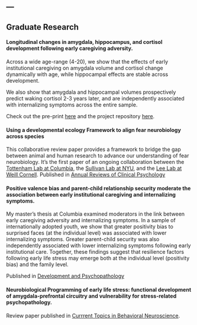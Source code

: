 ---
---

<link rel="stylesheet" href="styles.css" type="text/css">
\line

## Graduate Research


#### Longitudinal changes in amygdala, hippocampus, and cortisol development following early caregiving adversity. 
Across a wide age-range (4-20), we show that the effects of early institutional caregiving on amygdala volume and cortisol change dynamically with age, while hippocampal effects are stable across development. 

We also show that amygdala and hippocampal volumes prospectively predict waking cortisol 2-3 years later, and are independently associated with internalizing symptoms across the entire sample. 

Check out the pre-print [here](https://psyarxiv.com/yp5h2/) and the project repository [here](https://osf.io/9au4v/). 

#### Using a developmental ecology Framework to align fear neurobiology across species

This collaborative review paper provides a framework to bridge the gap between animal and human research to advance our understanding of fear neurobiology. It's the first paper of an ongoing collaboration between the [Tottenham Lab at Columbia](https://danlab7.wixsite.com/mysite), the [Sullivan Lab at NYU](https://www.nki.rfmh.org/research/emotional-brain-institute-ebi/sullivan), and the [Lee Lab at Weill Cornell](https://www.fsleelab.com/). Published in [Annual Reviews of Clinical Psychology](files/annurev-clinpsy-050718-095727.pdf)

#### Positive valence bias and parent-child relationship security moderate the association between early institutional caregiving and internalizing symptoms. 

My master's thesis at Columbia examined moderators in the link between early caregiving adversity and internalizing symptoms. In a sample of internationally adopted youth, we show that greater positivity bias to surprised faces (at the individual level) was associated with lower internalizing symptoms.  Greater parent-child security was also independently associated with lower internalizing symptoms following early institutional care. Together, these findings suggest that resilience factors following early life stress may emerge both at the individual level (positivity bias) and the family level. 

Published in [Development and Psychopathology](files/positive_valence_bias_and_parentchild_relationship_security_moderate_the_association_between_early_institutional_caregiving_and_internalizing_symptoms.pdf)

#### Neurobiological Programming of early life stress: functional development of amygdala-prefrontal circuitry and vulnerability for stress-related psychopathology. 

Review paper published in [Currrent Topics in Behavioral Neuroscience](files/Neurobio_programming_ELS_review.pdf).
